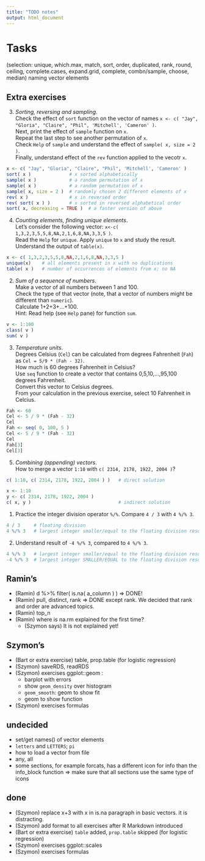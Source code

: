```yaml
---
title: "TODO notes"
output: html_document
---
```


# Tasks

 (selection: unique, which.max, match, sort, order, duplicated, rank, round, ceiling, complete.cases, expand.grid, complete, combn/sample, choose, median)
naming vector elements

## Extra exercises

3. *Sorting, reversing and sampling*.  
Check the effect of `sort` function on the vector of names `x <- c( "Jay", "Gloria", "Claire", "Phil", 'Mitchell', 'Cameron' )`.  
Next, print the effect of `sample` function on `x`.  
Repeat the last step to see another permutation of `x`.  
Check `Help` of `sample` and understand the effect of `sample( x, size = 2 )`.  
Finally, understand effect of the `rev` function applied to the vecotr `x`.

```r
x <- c( "Jay", "Gloria", "Claire", "Phil", 'Mitchell', 'Cameron' )
sort( x )              # x sorted alphabetically
sample( x )            # a random permutation of x
sample( x )            # a random permutation of x
sample( x, size = 2 )  # randomly chosen 2 different elements of x
rev( x )               # x in reversed order
rev( sort( x ) )       # x sorted in reversed alphabetical order
sort( x, decreasing = TRUE )  # a faster version of above
```

4. *Counting elements, finding unique elements*.  
Let's consider the following vector: `x<-c( 1,3,2,3,5,5,8,NA,2,1,6,8,NA,3,3,5 )`.  
Read the `Help` for `unique`. Apply `unique` to `x` and study the result.  
Understand the output of `table(x)`.
```r
x <- c( 1,3,2,3,5,5,8,NA,2,1,6,8,NA,3,3,5 )
unique(x)    # all elements present in x with no duplications
table( x )   # number of occurrences of elements from x; no NA
```


2. *Sum of a sequence of numbers*.  
Make a vector of all numbers between 1 and 100.  
Check the type of that vector (note, that a vector of numbers might be different than `numeric`).  
Calculate 1+2+3+…+100.  
Hint: Read help (see `Help` pane) for function `sum`. 

```r
v <- 1:100
class( v )
sum( v )
```


3. *Temperature units*.  
Degrees Celsius (`Cel`) can be calculated from degrees Fahrenheit (`Fah`) as `Cel = 5/9 * (Fah - 32)`.  
How much is 60 degrees Fahrenheit in Celsius?  
Use `seq` function to create a vector that contains 0,5,10,...,95,100 degrees Fahrenheit.  
Convert this vector to Celsius degrees.  
From your calculation in the previous exercise, select 10 Fahrenheit in Celcius.

```r
Fah <- 60
Cel <- 5 / 9 * (Fah - 32)
Cel
Fah <- seq( 0, 100, 5 )
Cel <- 5 / 9 * (Fah - 32)
Cel
Fah[3]
Cel[3]
```


5. *Combining (appending) vectors*.  
How to merge a vector `1:10` with `c( 2314, 2178, 1922, 2004 )`?
```r
c( 1:10, c( 2314, 2178, 1922, 2004 ) )   # direct solution

x <- 1:10
y <- c( 2314, 2178, 1922, 2004 )
c( x, y )                                # indirect solution
```


1. Practice the integer division operator `%/%`. Compare `4 / 3` with `4 %/% 3`. 

```r
4 / 3     # floating division
4 %/% 3   # largest integer smaller/equal to the floating division result
```

2. Understand result of `-4 %/% 3`, compared to `4 %/% 3`.

```r
4 %/% 3   # largest integer smaller/equal to the floating division result
-4 %/% 3  # largest integer SMALLER/EQUAL to the floating division result
```

## Ramin's

- (Ramin) d %>% filter( is.na( a_column ) ) => DONE!
- (Ramin) pull, distinct, rank => DONE except rank. We decided that rank and order are advanced topics. 
- (Ramin) top_n
- (Ramin) where is na.rm explained for the first time? 
    - (Szymon says) It is not explained yet!

## Szymon's

- (Bart or extra exercise) table, prop.table (for logistic regression)
- (Szymon) saveRDS, readRDS
- (Szymon) exercises ggplot::geom :
  - barplot with errors
  - show `geom_density` over histogram
  - `geom_smooth`: geom to show fit
  - geom to show function
- (Szymon) exercises formulas

## undecided

- set/get names() of vector elements
- `letters` and `LETTERS`; `pi`
- how to load a vector from file
- any, all
- some sections, for example forcats, has a different icon for info than the info_block function
		=> make sure that all sections use the same type of icons

## done

- (Szymon) replace x+3 with x in is.na paragraph in basic vectors. it is distracting.
- (Szymon) add format to all exercises after R Markdown introduced
- (Bart or extra exercise) `table` added, `prop.table` skipped (for logistic regression)
- (Szymon) exercises ggplot::scales
- (Szymon) exercises formulas

